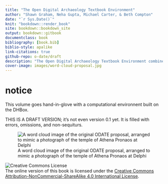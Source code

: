 ```yaml
---
title: "The Open Digital Archaeology Textbook Environment"
author: "Shawn Graham, Neha Gupta, Michael Carter, & Beth Compton"
date: "`r Sys.Date()`"
knit: "bookdown::render_book"
site: bookdown::bookdown_site
output: bookdown::gitbook
documentclass: book
bibliography: [book.bib]
biblio-style: apalike
link-citations: true
github-repo: o-date/draft
description: "The Open Digital Archaeology Textbook Environment combines instructive text with a computational DA laboratory"
cover-image: images/word-cloud-proposal.jpg
---
```

# notice {-}

This volume goes hand-in-glove with a computational environnent built on the DHBox. 

THIS IS A DRAFT VERSION; it's not even version 0.1 yet. It is filled with errors, omissions, and non-sequiturs. 

![A word cloud image of the original ODATE proposal, arranged to mimic a photograph of the temple of Athena Pronaos at Delphi](images/word-cloud-proposal.jpg)

![Creative Commons License](images/by-nc-sa.png)  
The online version of this book is licensed under the [Creative Commons Attribution-NonCommercial-ShareAlike 4.0 International License](http://creativecommons.org/licenses/by-nc-sa/4.0/).
